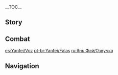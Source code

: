 {{CharacterTabs}}
{{LanguageTabs}}

__TOC__
==Story==
{{VO/Story
|character           = {{ROOTPAGENAME}}

|vo_01_01_title      = Hello
|vo_01_01_file       = VO_{language}{character} Hello.ogg
|vo_01_01_tx         = My name is Yanfei, top legal expert in Liyue &mdash; and for the avoidance of doubt, no one else comes close! From commercial litigation, to civil mediation, to criminal lawsuits, I'm fully versed in every area of the law, and I guarantee you a swift and satisfactory conclusion to your case! My contact details... Where should I write this down? ...Hmm, paper will just get lost, and it'll only rub off if I write it on the back of your hand, so... Aha! I know, I'll just write it here, on the clothes of this... whatever this thing is that follows you around.

|vo_02_01_title      = Chat: The Law
|vo_02_01_file       = VO_{language}{character} Chat - The Law.ogg
|vo_02_01_tx         = I'll remind you again: The law can be both a help and a hindrance.
|vo_02_02_title      = Chat: Work
|vo_02_02_file       = VO_{language}{character} Chat - Work.ogg
|vo_02_02_tx         = Sometimes the law is compatible with human nature, but sometimes the two conflict. Balancing the two is a discipline in its own right...
|vo_02_03_title      = Chat: Reading
|vo_02_03_file       = VO_{language}{character} Chat - Reading.ogg
|vo_02_03_tx         = The case before us... is a strange and unprecedented one indeed.

|vo_03_01_title      = When It Rains
|vo_03_01_file       = VO_{language}{character} When It Rains.ogg
|vo_03_01_tx         = Rain! Oh, Lord of Geo, please, do us a favor and clear this up at your earliest convenience... I submit that we cannot afford for the codices to get damp...
|vo_03_01_mention    = Morax
|vo_03_02_title      = When It Snows
|vo_03_02_file       = VO_{language}{character} When It Snows.ogg
|vo_03_02_tx         = What the... What kind of injurious weather is this!? It's c&mdash;cold... Achoo...
|vo_03_03_title      = When the Sun Is Out
|vo_03_03_file       = VO_{language}{character} When the Sun Is Out.ogg
|vo_03_03_tx         = Ah, this weather's got me in the mood for reciting some laws. Let's see... "Commercial Law of Liyue," Chapter 27, Section 6, Article 3 stipulates that&mdash; Wait, what was it...? Oh my goodness, I've completely forgotten! What is wrong with me today...?

|vo_04_01_title      = Good Morning
|vo_04_01_file       = VO_{language}{character} Good Morning.ogg
|vo_04_01_tx         = I have to head out this morning to meet a client about a creditor dispute, but I also have to follow up on a consultation from last week by noon... Alright, time to get to work!
|vo_04_02_title      = Good Afternoon
|vo_04_02_file       = VO_{language}{character} Good Afternoon.ogg
|vo_04_02_tx         = *yawn* I'm a little sleepy... I know, a vigorous debate should wake me up! And I've got just the topic: "The Northland Bank's presence in Liyue does more harm than good for our economy." ...So, are you for or against?
|vo_04_03_title      = Good Evening
|vo_04_03_file       = VO_{language}{character} Good Evening.ogg
|vo_04_03_tx         = The night market? Hmm... I was planning on organizing some files this evening, but if you're going, I can join you. Oh, I should mention &mdash; lots of vendors go for the hard sell in the evenings, because they want to be able to start with fresh produce the next day, but also don't want to lose profit on what they have left today.<br />So, leave the negotiating to me. And... If you have any leftovers, those can be my fee.
|vo_04_04_title      = Good Night
|vo_04_04_file       = VO_{language}{character} Good Night.ogg
|vo_04_04_tx         = Need a cure for insomnia? Let me read you the history of the development of Liyue's legal system! None of my friends have ever lasted longer than 20 minutes... Oh, you want something more fast-acting? Then I'll recite from the legal codices! Let me know in the morning which section I got to before you fell asleep! Okay, here I go...

|vo_05_01_title      = About {name}: Atmosphere
|vo_05_01_file       = VO_{language}{character} About {character} - Atmosphere.ogg
|vo_05_01_tx         = You think I come across as quite imposing when I'm reading through case files? Huh. Well, that's only when I'm in work mode. It's like... I have an invisible switch, flick it one way and I'm in normal mode, flick it the other way and I switch to work mode. Surely you must have a switch like that, too?
|vo_05_02_title      = About {name}: Weakness
|vo_05_02_friendship = 4
|vo_05_02_file       = VO_{language}{character} About {character} - Weakness.ogg
|vo_05_02_tx         = Civil cases are the ones I dread the most. Divorces, custody disputes... It's a thankless task trying to unpack these kinds of cases with logic and reason. You have to be kind, courteous, and patient with your clients, even though half the time they are completely incapable of participating in a constructive discussion. *sigh* I know I advertise myself as being fully versed in every area of the law, but honestly, if it were up to me, I'd rather everyone could just get along, so we wouldn't have so many of these cases.

|vo_06_01_title      = About Us: Rates
|vo_06_01_file       = VO_{language}{character} About Us - Rates.ogg
|vo_06_01_tx         = You want legal advice from me? Sure. For legal opinions, I charge a flat rate of 6,000 Mora, for advisory services, my hourly rate is 180,000 Mora, and for commercial law, I charge 710,000 Mora per case &mdash; final quote and commission rate depending on the details of your case. Not a bad deal, right?
|vo_06_02_title      = About Us: Relationships
|vo_06_02_friendship = 6
|vo_06_02_file       = VO_{language}{character} About Us - Relationships.ogg
|vo_06_02_tx         = If you're concerned about what kind of complicated issues you might get tied up in during your travels, your best bet is to bring someone with you who knows and understands the law. Someone like me, for example, whose expertise goes beyond just the law of Liyue... Well, actually, having said that, Fontaine's law is notoriously complicated... Though, with my level of intelligence, getting acquainted with it should be no problem! Anyway... My point is, you can always rely on me!

|vo_07_01_title      = About the Vision
|vo_07_01_friendship = 4
|vo_07_01_file       = VO_{language}{character} About the Vision.ogg
|vo_07_01_tx         = Visions appear in response to strong desire, so as someone with ideals, it's only natural that I should have received one. Because, above all, I wish for all people to live honest lives and abide by the law. But some people will always insist on playing by their own rules and causing havoc for everyone else... Hah, those people can expect to be prosecuted so hard, they won't know what hit them!

|vo_07_02_title      = Something to Share: Balance
|vo_07_02_friendship = 4
|vo_07_02_file       = VO_{language}{character} Something to Share - Balance.ogg
|vo_07_02_tx         = This steelyard balance was a gift from my father. It weighs objects to determine their value. I usually use Mora for the weight, but it can only give the original price. For example, a thousand years ago, Liyue was covered in Glaze Lilies, and they weren't worth anything in monetary terms. Then, when they suddenly declined in number, the price shot up in response, but the value shown by this steelyard wasn't updated. It still shows them as their original value... in other words, dirt cheap.<br />So, most of the time, this isn't a very useful tool for work purposes... Hmm? You want to try weighing something? How about... We could weigh your little friend here, will that do?
|vo_07_02_mention    = "Your little friend"
|vo_07_03_title      = Something to Share: The Rule of Law
|vo_07_03_friendship = 4
|vo_07_03_file       = VO_{language}{character} Something to Share - The Rule of Law.ogg
|vo_07_03_tx         = I have a self-defense method that I call "Wrath of the Flame," based on a punishment called the "Wrath of the Rock," which is detailed in the ancient work "The Comprehensive Compendium of Liyue Law." The Lord of Geo is the God of Contracts, and contracts, too, can be seen as a way of restraining people. Haha, ergo, Liyue Harbor has been the City of Contracts since time immemorial.
|vo_07_03_mention    = Morax
|vo_07_04_title      = Interesting Things
|vo_07_04_file       = VO_{language}{character} Interesting Things.ogg
|vo_07_04_tx         = The [[Historia Naturalis Liyue]] has an entry about a waterborne plant called the Horsetail. It claims that "The Horsetail is a medicinal herb that stands alone on the banks of Dihua Marsh. Its color is that of the clouds at sunset." Apparently, if you grind it into a powder and mix it into your ink, it makes your writing water-resistant. But it's a shame, I've been to Dihua Marsh at least a hundred times, and each time I end up with baskets and baskets of the common purple variety, but not a single one of the kind that the book describes.

|vo_08_01_title      = About [[Qiqi]]
|vo_08_01_friendship = 4
|vo_08_01_file       = VO_{language}{character} About Qiqi.ogg
|vo_08_01_tx         = I heard that little herb gatherer has written out a whole set of behavioral rules for herself. She may be small, but boy, has she got her head screwed on! She's definitely destined for greatness...<br />"The young of today shall outperform us tomorrow," as they say. I must admit, she has my respect.
|vo_08_01_mention    = Qiqi
|vo_08_02_title      = About [[Ganyu]]
|vo_08_02_friendship = 4
|vo_08_02_file       = VO_{language}{character} About Ganyu.ogg
|vo_08_02_tx         = Ganyu is kind and thoughtful, it's just a shame she's so busy all the time. Most of the time, she's buried in an endless pile of paperwork &mdash; the only exception being her nap at noon. Don't get me wrong, I have to put in some hours at work, too. But I'm happy with the job I've chosen, and it's certainly a lot less taxing than hers.
|vo_08_02_mention    = Ganyu
|vo_08_03_title      = About [[Xingqiu]]
|vo_08_03_friendship = 4
|vo_08_03_file       = VO_{language}{character} About Xingqiu.ogg
|vo_08_03_tx         = The Feiyun Commerce Guild is one of my oldest clients. Their approach to business is meticulous and thorough, and every business meeting I've had with them has always been attended by the head of the house himself. Last time, though, I happened to meet their youngest, Xingqiu. To my complete surprise, the lad had no trouble whatsoever keeping up with my train of thought. He was very eloquent, too, and had excellent manners. Mm, definitely not a simpleton.
|vo_08_03_mention    = Xingqiu
|vo_08_04_title      = About [[Hu Tao]]
|vo_08_04_friendship = 4
|vo_08_04_file       = VO_{language}{character} About Hu Tao.ogg
|vo_08_04_tx         = I always hear people saying that the director of the Wangsheng Funeral Parlor has an unorthodox approach to business. They think she's gone a little non compos mentis after being in the funeral business so long... What are these people talking about? The Wangsheng Funeral Parlor provides a legitimate and necessary service, which is the cornerstone of any successful enterprise. Work is just work &mdash; there are no good and bad jobs, or lucky and unlucky jobs, just jobs that need doing.<br />If I had one gripe, it would be that the director rarely comes to me for legal advice, hmph...
|vo_08_04_mention    = Hu Tao
|vo_08_05_title      = About [[Zhongli]]
|vo_08_05_friendship = 4
|vo_08_05_file       = VO_{language}{character} About Zhongli.ogg
|vo_08_05_tx         = Mr. Zhongli has so much in-depth knowledge on so many topics, he's like a walking library, you know what I mean? He's a total savant, though he never flaunts it. I could tell just by looking at him. People like him rarely shy away from taking on complex problems alone, so in my estimation he's certainly not a potential client.<br />And yet, somehow, I can't help but think I know him from somewhere, it's hard to describe the feeling... I asked my father about it, and he just said something to the effect of he didn't know either, though he seemed a little evasive. It was so strange... Anyway, makes me wonder if my father is hiding something from me. Hmph, alright then &mdash; if he won't tell me what's going on, I'll just have to find out for myself...
|vo_08_05_mention    = Zhongli
|vo_08_06_title      = About [[Ningguang]]
|vo_08_06_friendship = 4
|vo_08_06_file       = VO_{language}{character} About Ningguang.ogg
|vo_08_06_tx         = You must have heard of the Tianquan, Ningguang? She's the highest authority where the law is concerned, and often makes amendments to the legal codices. Every round of additions, retractions, and revisions generates mountains of material. Why, the latest edition of the legal codices contained three new laws, 121 revised legal annotations, and an array of new legal precedents. Archons know how long it's going to take me to commit them to memory...<br />Hmph... still, she's a businesswoman at heart, I'm not about to let her beat me when it comes to the law. Once I've finished memorizing these, I need to step up my productivity...
|vo_08_06_mention    = Ningguang
|vo_08_07_title      = About [[Keqing]]
|vo_08_07_friendship = 4
|vo_08_07_file       = VO_{language}{character} About Keqing.ogg
|vo_08_07_tx         = The Yuheng doesn't deal with matters of the law, and thank goodness... Knowing Keqing's attitude toward work and ruthless efficiency, I'd end up losing a lot of work. Although... No, surely it wouldn't come to that. She's a stickler for doing things the right way &mdash; no doubt she'd offend people... but if she had someone like me as her legal assistant... No way! Why should an eminent legal expert such as myself be relegated to the role of assistant!? If she needs legal counsel, she can come and find me.
|vo_08_07_mention    = Keqing
|vo_08_08_title      = About [[Eula]]
|vo_08_08_friendship = 4
|vo_08_08_file       = VO_{language}{character} About Eula.ogg
|vo_08_08_tx         = Eula saved me once, and we've kept up correspondence ever since. She's very familiar with the Knights of Favonius' legislation, but has never been one to be bound by convention. She uses cunning logic to deal with problems flexibly... Perhaps the reason we get along so easily is that I'm a similar type myself. Still, I'll never acquire that carefree spirit of hers. We are in very different professions, after all.
|vo_08_08_mention    = Eula
|vo_08_09_title      = About [[Yelan]]
|vo_08_09_friendship = 4
|vo_08_09_file       = VO_{language}{character} About Yelan.ogg
|vo_08_09_tx         = Yelan is an employee of the Ministry of Civil Affairs &mdash; she once helped me crack a tough accounting fraud case. I treated her to dinner afterward. The only thing is... I feel like she's able to read my mind at any given moment when talking to her... Yes, in the future, I need to make absolutely sure I don't get on the wrong side of her.
|vo_08_09_mention    = Yelan
|vo_08_10_title      = About [[Kuki Shinobu]]
|vo_08_10_friendship = 4
|vo_08_10_file       = VO_{language}{character} About Kuki Shinobu.ogg
|vo_08_10_tx         = Shinobu? I remember her, she's the Inazuman girl that came to Liyue as an exchange student to specialize in law. When she was doing her coursework, she used to meet with me to discuss some cases, and after we were done, she'd always bow and thank me, which would always make me a little embarrassed. I always felt like she was going to make an excellent lawyer in the future. Thinking about it, Inazuma went into lockdown right around the time she would have graduated. I wonder how she's been doing since she went back...
|vo_08_10_mention    = Kuki Shinobu

|vo_09_01_title      = More About {name}: I
|vo_09_01_file       = VO_{language}{character} More About {character} - 01.ogg
|vo_09_01_tx         = A client? Very pleased to meet you, here's my card. I'm afraid I can't leave my desk today, if it's a dispute we're dealing with then please bring the relevant parties here to see me. Let me just give you a breakdown of my fees &mdash; one moment...<br />Huh? You came just to chat? Uh... no fee necessary then. So just to clarify... you came to chat as friends with a legal expert that you've never met before... care to explain?
|vo_09_02_title      = More About {name}: II
|vo_09_02_friendship = 3
|vo_09_02_file       = VO_{language}{character} More About {character} - 02.ogg
|vo_09_02_tx         = These antlers? Oh... well my father is an adeptus, so I have adeptus blood myself. Still, I was born during peacetime here in Liyue &mdash; I never signed a contract with Rex Lapis. Naturally, I don't have to concern myself with adeptal affairs &mdash; I'm free to focus on the life I want to live. Works for me! Hee-hee.
|vo_09_02_mention    = Morax
|vo_09_03_title      = More About {name}: III
|vo_09_03_friendship = 4
|vo_09_03_file       = VO_{language}{character} More About {character} - 03.ogg
|vo_09_03_tx         = Contracts of that magnitude &mdash; lifelong commitments... I've only ever signed one with my father. Uh... it's about living happily, I suppose. That's the kind of person he is. I'm proud of him for that. If he'd wanted me to sign a different contract, say... one about working myself into the ground, or stepping on others to achieve success... I would've ran away by now!
|vo_09_04_title      = More About {name}: IV
|vo_09_04_friendship = 5
|vo_09_04_file       = VO_{language}{character} More About {character} - 04.ogg
|vo_09_04_tx         = Sometimes, the commercial disputes I handle don't end very pleasantly. The other party might win compensation way in excess of the damages, or pay damages far exceeding the costs... Such is the price of violating a contract. Some people say I'm pretty terrifying, others try to avoid me altogether, but I don't need to explain myself to anyone. Since the very beginning, the welfare of Liyue has been my primary concern!<br />Think about it &mdash; the origin of disputes can be traced back to the violation of contracts. People are a lot less likely to violate contracts when they see the fallout. Making sure that people realize the importance of contracts is a crucial part of my work!
|vo_09_05_title      = More About {name}: V
|vo_09_05_friendship = 6
|vo_09_05_file       = VO_{language}{character} More About {character} - 05.ogg
|vo_09_05_tx         = Most of the time, I feel that I have a happy and laid back existence. I have a successful career, clothes on my back, and the freedom to go wherever I please. I've also got quite a way with words &mdash; nobody can beat me in a debate. And yet, there is no law or standard that can define a happy life.<br />For me... interesting people and engaging affairs, knowing where to go and which path to choose... these are all enough to bring me happiness. And on that note, you too are a source of happiness for me.<br />In any case, whatever the life you live, the most important thing is to respect and understand the law. After all, as soon as you stray from the law, the world begins to fall to ruin.

|vo_10_01_title      = {name}'s Hobbies
|vo_10_01_file       = VO_{language}{character} Hobbies.ogg
|vo_10_01_tx         = My hobbies are reading and appraisal. Reading begets knowledge, appraisal improves judgment. As such, I read everything and appraise anything. If you don't believe me, bring something over sometime. If there's a market for it, my estimate won't be far off. Take this stone for example... must be... 600 Mora.
|vo_10_02_title      = {name}'s Troubles
|vo_10_02_file       = VO_{language}{character} Troubles.ogg
|vo_10_02_tx         = My friends from the Communications Office often get me to go fishing with them. They say it's to exchange angling tips, but deep down everyone's keen to show off. I've gotten the better of everyone a hundred different ways, but they continue to scrutinize my business... After so much success, it's gotten a little embarrassing... So every time, I end up taking advantage of my ingenious acting skills to make myself seem humble, you know? What's with the face &mdash; are you doubting me?
|vo_10_03_title      = Favorite Food
|vo_10_03_file       = VO_{language}{character} Favorite Food.ogg
|vo_10_03_tx         = Oh! On that note, let me recommend my one true love. Tofu &mdash; tofu all the way! Light in flavor, tender in texture, not to mention smooth and nourishing. It goes well with all manner of soups and dishes, and more importantly &mdash; it's available throughout the seasons! Beauty over complexity... tofu dishes are my kind of flavor.
|vo_10_04_title      = Least Favorite Food
|vo_10_04_file       = VO_{language}{character} Least Favorite Food.ogg
|vo_10_04_tx         = I don't like cold dishes... maybe it's because I rarely eat them. When I would get home late, my father used to keep a lantern lit for me. He'd hear me coming and ask me if I was hungry. In his words: "The best dishes are served hot."

<!-- Receiving a Gift -->
|vo_11_01_title      = Receiving a Gift: I
|vo_11_01_file       = VO Yanfei Receiving a Gift - 01.ogg
|vo_11_01_tx         = Tastes pretty great! Seems like you did your homework when it comes to the unwritten Law of Tofu.

|vo_11_02_title      = Receiving a Gift: II
|vo_11_02_file       = VO Yanfei Receiving a Gift - 02.ogg
|vo_11_02_tx         = There's a saying in Liyue: "Food is life." I gotta admit, the supporting evidence is pretty compelling.

|vo_11_03_title      = Receiving a Gift: III
|vo_11_03_file       = VO Yanfei Receiving a Gift - 03.ogg
|vo_11_03_tx         = ...I got it! I'll put it back on the fire for a bit, that'll do the trick.

|vo_12_01_title      = Birthday
|vo_12_01_file       = VO_{language}{character} Birthday.ogg
|vo_12_01_tx         = Happy birthday! Here, this is for you. I've collated legislation from all the nations &mdash; you're planning to go traveling, right? It will serve you well to familiarize yourself with the law of the different lands.<br />Don't study too hard mind you, or else... I won't be of any use to you.

|vo_13_01_title      = Feelings About Ascension: Intro
|vo_13_01_ascension  = 1
|vo_13_01_file       = VO_{language}{character} Feelings About Ascension -  01.ogg
|vo_13_01_tx         = "Do not seek to emulate the past, for there is no law that can suffice for all time"... This is a lesson I must always bear in mind.
|vo_13_02_title      = Feelings About Ascension: Building Up
|vo_13_02_ascension  = 2
|vo_13_02_file       = VO_{language}{character} Feelings About Ascension -  02.ogg
|vo_13_02_tx         = Only by adhering to the law can the people solve life's myriad of problems.
|vo_13_03_title      = Feelings About Ascension: Climax
|vo_13_03_ascension  = 4
|vo_13_03_file       = VO_{language}{character} Feelings About Ascension -  03.ogg
|vo_13_03_tx         = Studying the law allows one to have grounded conversations, whilst learning martial arts allows one to prevail against groundless violence. Hey, wait a minute... does this count as martial arts...?
|vo_13_04_title      = Feelings About Ascension: Conclusion
|vo_13_04_ascension  = 6
|vo_13_04_file       = VO_{language}{character} Feelings About Ascension -  04.ogg
|vo_13_04_tx         = Well, I guess I've mastered both the pen and the sword! I've been lucky to have you with me through to the end of my training. Compensation? Uhh... a twenty-four-hour specialist personal advisor? Sounds good... But no haggling!
}}

==Combat==
{{Combat VO
|character           = {{ROOTPAGENAME}}

|skill_1_tx          = Boom boom!
|skill_2_tx          = Incinerate!
|skill_3_tx          = Motion to compel!

|burst_1_tx          = Time for your arraignment!
|burst_2_tx          = Wrath of the Flame!
|burst_3_tx          = Inadmissible evidence!

|sprint-s_1_file     = Sprint Start 01,Sprint Start 02,Sprint Start 03


|glider_1_file       = Deploying Wind Glider 01,Deploying Wind Glider 02,Deploying Wind Glider 03

|chest_1_tx          =   Ooh, we can definitely write this off as "incidental gains."
|chest_2_tx          =   Remarkable condition!
|chest_3_tx          =   Huh, let's appraise the value on this...

|low-hp_1_tx         = Objection!
|low-hp_2_tx         = Keep within the law...
|low-hp_3_tx         = But my defense was watertight...


|fallen_1_tx         = It's a... hung jury...
|fallen_2_tx         = The law... has loopholes...
|fallen_3_tx         = I... object...

|hit-l_1_file        = Light Hit Taken 01,Light Hit Taken 02,Light Hit Taken 03,Light Hit Taken 04,Light Hit Taken 05,Light Hit Taken 06

|hit-h_1_file        = Heavy Hit Taken 02
|hit-h_1_tx          = Ugh...
|hit-h_2_file        = Heavy Hit Taken 01,Heavy Hit Taken 03,Heavy Hit Taken 04,Heavy Hit Taken 05,Heavy Hit Taken 06

|join_1_tx           = Next time, be sure to make a proper appointment.
|join_2_tx           = I charge a higher rate to meet outside the office.
|join_3_tx           = Ready for trial.

|idle_1_actual_tx    = {{tx}}
|idle_2_actual_tx    = {{tx}}

|atk-l_1_file        = Light Attack 01,Light Attack 02,Light Attack 03,Light Attack 04,Light Attack 05,Light Attack 06,Light Attack 07

|atk-m_1_file        = Mid Attack 01,Mid Attack 02,Mid Attack 03

|atk-h_1_file        = Heavy Attack 01,Heavy Attack 02,Heavy Attack 03

|climb_1_file        = Climbing 01,Climbing 02,Climbing 03,Climbing 04,Climbing 05

|climb-b_1_file      = Climbing Breath 01,Climbing Breath 02,Climbing Breath 03

|jump_1_file         = Jumping 01,Jumping 02,Jumping 03,Jumping 04,Jumping 05
}}

[[es:Yanfei/Voz]]
[[pt-br:Yanfei/Falas]]
[[ru:Янь Фэй/Озвучка]]

==Navigation==
{{Character Navbox|type=playable|link type=vo}}
